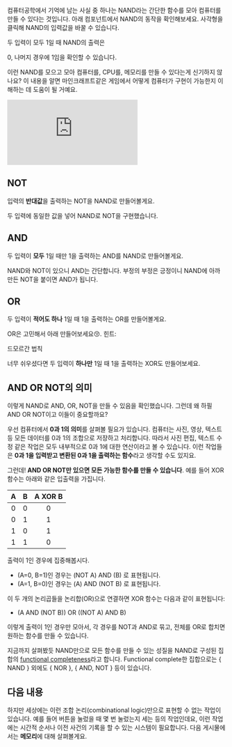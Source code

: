 


컴퓨터공학에서 기억에 남는 사실 중 하나는 NAND라는 간단한 함수를 모아 컴퓨터를
만들 수 있다는 것입니다. 아래 컴포넌트에서 NAND의 동작을 확인해보세요. 사각형을
클릭해 NAND의 입력값을 바꿀 수 있습니다.

<Nand initialJSON={nand} id="nand" />

두 입력이 모두 <span className="text-green-500">1</span>일 때 NAND의 출력은

<span className="text-red-500">0</span>, 나머지 경우에
<span className="text-green-500">1</span>임을 확인할 수 있습니다.

이런 NAND를 모으고 모아 컴퓨터를, CPU를, 메모리를 만들 수 있다는게 신기하지
않나요? 이 내용을 알면 마인크래프트같은 게임에서 어떻게 컴퓨터가 구현이 가능한지
이해하는 데 도움이 될 거예요.

<div className="relative w-full aspect-video">
  <iframe
    className="absolute top-0 left-0 w-full h-full"
    src="https://www.youtube.com/embed/3gBZHXqnleU?si=JY6APEHvk5K22GmQ"
    title="YouTube video player"
    frameBorder="0"
    allow="accelerometer; autoplay; clipboard-write; encrypted-media; gyroscope; picture-in-picture; web-share"
    referrerPolicy="strict-origin-when-cross-origin"
    allowFullScreen
  ></iframe>
</div>

## NOT

입력의 **반대값**을 출력하는 NOT을 NAND로 만들어볼게요.

<Nand initialJSON={not} id="not" />

두 입력에 동일한 값을 넣어 NAND로 NOT을 구현했습니다.

## AND

두 입력이 **모두** 1일 때만 1을 출력하는 AND를 NAND로 만들어볼게요.

<Nand initialJSON={and} id="and" />

NAND와 NOT이 있으니 AND는 간단합니다. 부정의 부정은 긍정이니 NAND에 아까 만든
NOT을 붙이면 AND가 됩니다.

## OR

두 입력이 **적어도 하나** 1일 때 1을 출력하는 OR를 만들어볼게요.

OR은 고민해서 아래 만들어보세요😚. 힌트:

<span className="blur-xs hover:blur-none transition-all">드모르간 법칙</span>

<Nand id="tmp" />

너무 쉬우셨다면 두 입력이 **하나만** 1일 때 1을 출력하는 XOR도 만들어보세요.

## AND OR NOT의 의미

이렇게 NAND로 AND, OR, NOT을 만들 수 있음을 확인했습니다. 그런데 왜 하필 AND OR
NOT이고 이들이 중요할까요?

우선 컴퓨터에서 **0과 1의 의미**를 살펴볼 필요가 있습니다. 컴퓨터는 사진, 영상,
텍스트 등 모든 데이터를 0과 1의 조합으로 저장하고 처리합니다. 따라서 사진 편집,
텍스트 수정 같은 작업은 모두 내부적으로 0과 1에 대한 연산이라고 볼 수 있습니다.
이런 작업들은 **0과 1을 입력받고 변환된 0과 1을 출력하는 함수**라고 생각할 수도
있지요.

그런데! **AND OR NOT만 있으면 모든 가능한 함수를 만들 수 있습니다**. 예를 들어
XOR 함수는 아래와 같은 입출력을 가집니다.

|  A  |  B  | A XOR B |
| :-: | :-: | :-----: |
|  0  |  0  |    0    |
|  0  |  1  |    1    |
|  1  |  0  |    1    |
|  1  |  1  |    0    |

출력이 1인 경우에 집중해봅시다.

- (A=0, B=1)인 경우는 (NOT A) AND (B) 로 표현됩니다.
- (A=1, B=0)인 경우는 (A) AND (NOT B) 로 표현됩니다.

이 두 개의 논리곱들을 논리합(OR)으로 연결하면 XOR 함수는 다음과 같이 표현됩니다:

- (A AND (NOT B)) OR ((NOT A) AND B)

이렇게 출력이 1인 경우만 모아서, 각 경우를 NOT과 AND로 묶고, 전체를 OR로 합치면
원하는 함수를 만들 수 있습니다.

지금까지 살펴봤듯 NAND만으로 모든 함수를 만들 수 있는 성질을 NAND로 구성된
집합의
[functional completeness](https://en.wikipedia.org/wiki/Functional_completeness)라고
합니다. Functional complete한 집합으로는 \{ NAND } 외에도 \{ NOR }, \{ AND, NOT
} 등이 있습니다.

## 다음 내용

하지만 세상에는 이런 조합 논리(combinational logic)만으로 표현할 수 없는 작업이
있습니다. 예를 들어 버튼을 눌렀을 때 몇 번 눌렀는지 세는 등의 작업인데요, 이런
작업에는 시간적 순서나 이전 사건의 기록을 할 수 있는 시스템이 필요합니다. 다음
게시물에서는 **메모리**에 대해 살펴볼게요.
